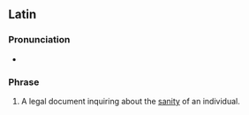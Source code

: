 ==Latin==

===Pronunciation===
* {{la-IPA|dē lūnāticō inquīrendō}}

===Phrase===
{{head|la|phrase|head=[[dē]] [[lūnāticō]] [[inquīrendō]]}}

# A legal document inquiring about the [[sanity]] of an individual.